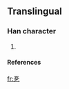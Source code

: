 ==Translingual==

===Han character===
{{Han char|rn=|rad=乙|as=04|sn=5|four=|canj=一一弓 (MMN)}}

# {{defn|Han}}

====References====
{{Han ref|kx=0084.101|dkj=|dj=|hdz=|uh=340F|ud=13327|bh=|bd=}}

[[fr:㐏]]